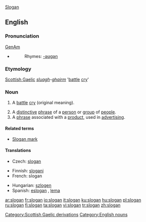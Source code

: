 [[#English|Slogan]]{{wikipedia}}
==English==

===Pronunciation===
[[w:General American|GenAm]] {{IPA|[ˈslogən]}}
*{{audio|en-us-slogan.ogg|Audio (US)}}
*:Rhymes: [[Rhymes:English:-əʊɡən|-əʊɡən]]

===Etymology===
[[Scottish Gaelic]] ''[[sluagh]]-[[gairm|ghairm]]'' '[[battle]] [[cry]]'

===Noun===
{{en-noun}}

# {{obsolete}} A [[battle]] [[cry]] (original meaning).
# A [[distinctive]] [[phrase]] of a [[person]] or [[group]] of [[people]].
# A [[phrase]] associated with a [[product]], used in [[advertising]].

====Related terms====
*[[Slogan mark]]

====Translations====
{{trans-top|phrase associated with a product, used in advertising}}
*Czech: [[#Czech|slogan]] {{m}}
{{trans-mid}}
{{trans-bottom}}
{{checktrans-top}}
*Finnish: [[slogani]]
*French: slogan {{m}}
{{trans-mid}}
*Hungarian: [[szlogen]]
*Spanish: [[eslogan]] {{m}}, [[lema]] {{m}}
{{trans-bottom}}

[[Category:Scottish Gaelic derivations]]
[[Category:English nouns]]

[[ar:slogan]]
[[fr:slogan]]
[[io:slogan]]
[[it:slogan]]
[[ku:slogan]]
[[hu:slogan]]
[[pl:slogan]]
[[ru:slogan]]
[[fi:slogan]]
[[ta:slogan]]
[[vi:slogan]]
[[tr:slogan]]
[[zh:slogan]]